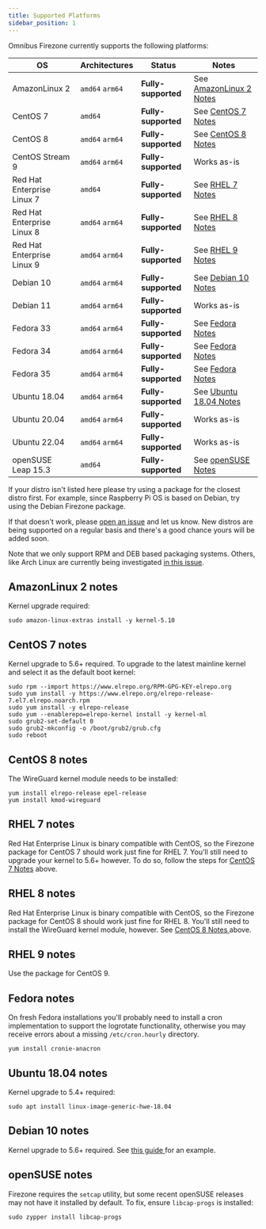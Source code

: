 ```yaml
---
title: Supported Platforms
sidebar_position: 1
---
```


Omnibus Firezone currently supports the following platforms:

| OS | Architectures | Status | Notes |
| --- | --- | --- | --- |
| AmazonLinux 2 | `amd64` `arm64` | **Fully-supported** | See [AmazonLinux 2 Notes](#amazonlinux-2-notes) |
| CentOS 7 | `amd64` | **Fully-supported** | See [CentOS 7 Notes](#centos-7-notes) |
| CentOS 8 | `amd64` `arm64` | **Fully-supported** | See [CentOS 8 Notes](#centos-8-notes) |
| CentOS Stream 9 | `amd64` `arm64` | **Fully-supported** | Works as-is |
| Red Hat Enterprise Linux 7 | `amd64` | **Fully-supported** | See [RHEL 7 Notes](#rhel-7-notes) |
| Red Hat Enterprise Linux 8 | `amd64` `arm64` | **Fully-supported** | See [RHEL 8 Notes](#rhel-8-notes) |
| Red Hat Enterprise Linux 9 | `amd64` `arm64` | **Fully-supported** | See [RHEL 9 Notes](#rhel-9-notes) |
| Debian 10 | `amd64` `arm64` | **Fully-supported** | See [Debian 10 Notes](#debian-10-notes)|
| Debian 11 | `amd64` `arm64` | **Fully-supported** | Works as-is |
| Fedora 33 | `amd64` `arm64` | **Fully-supported** | See [Fedora Notes](#fedora-notes) |
| Fedora 34 | `amd64` `arm64` | **Fully-supported** | See [Fedora Notes](#fedora-notes) |
| Fedora 35 | `amd64` `arm64` | **Fully-supported** | See [Fedora Notes](#fedora-notes) |
| Ubuntu 18.04 | `amd64` `arm64` | **Fully-supported** | See [Ubuntu 18.04 Notes](#ubuntu-1804-notes) |
| Ubuntu 20.04 | `amd64` `arm64` | **Fully-supported** | Works as-is |
| Ubuntu 22.04 | `amd64` `arm64` | **Fully-supported** | Works as-is |
| openSUSE Leap 15.3 | `amd64` | **Fully-supported** | See [openSUSE Notes](#opensuse-notes) |

If your distro isn't listed here  please try using a package for the closest
distro first. For example, since Raspberry Pi OS is based on Debian, try using
the Debian Firezone package.

If that doesn't work, please
[open an issue](https://github.com/firezone/firezone/issues/new/choose)
and let us know. New distros are being supported on a regular basis and there's
a good chance yours will be added soon.

Note that we only support RPM and DEB based packaging systems. Others, like Arch
Linux are currently being investigated [
in this issue](https://github.com/firezone/firezone/issues/378).

## AmazonLinux 2 notes

Kernel upgrade required:

```shell
sudo amazon-linux-extras install -y kernel-5.10
```

## CentOS 7 notes

Kernel upgrade to 5.6+ required. To upgrade to the latest mainline kernel and
select it as the default boot kernel:

```shell
sudo rpm --import https://www.elrepo.org/RPM-GPG-KEY-elrepo.org
sudo yum install -y https://www.elrepo.org/elrepo-release-7.el7.elrepo.noarch.rpm
sudo yum install -y elrepo-release
sudo yum --enablerepo=elrepo-kernel install -y kernel-ml
sudo grub2-set-default 0
sudo grub2-mkconfig -o /boot/grub2/grub.cfg
sudo reboot
```

## CentOS 8 notes

The WireGuard kernel module needs to be installed:

```shell
yum install elrepo-release epel-release
yum install kmod-wireguard
```

## RHEL 7 notes

Red Hat Enterprise Linux is binary compatible with CentOS, so the Firezone
package for CentOS 7 should work just fine for RHEL 7. You'll still need to
upgrade your kernel to 5.6+ however. To do so, follow the steps for
[CentOS 7 Notes](#centos-7-notes) above.

## RHEL 8 notes

Red Hat Enterprise Linux is binary compatible with CentOS, so the Firezone
package for CentOS 8 should work just fine for RHEL 8. You'll still need to
install the WireGuard kernel module, however. See [CentOS 8 Notes
](#centos-8-notes) above.

## RHEL 9 notes

Use the package for CentOS 9.

## Fedora notes

On fresh Fedora installations you'll probably need to install a cron
implementation to support the logrotate functionality, otherwise
you may receive errors about a missing `/etc/cron.hourly` directory.

```shell
yum install cronie-anacron
```

## Ubuntu 18.04 notes

Kernel upgrade to 5.4+ required:

```shell
sudo apt install linux-image-generic-hwe-18.04
```

## Debian 10 notes

Kernel upgrade to 5.6+ required. See [this guide
](https://jensd.be/968/linux/install-a-newer-kernel-in-debian-10-buster-stable)
for an example.

## openSUSE notes

Firezone requires the `setcap` utility, but some recent openSUSE releases may
not have it installed by default. To fix, ensure `libcap-progs` is installed:

```shell
sudo zypper install libcap-progs
```
